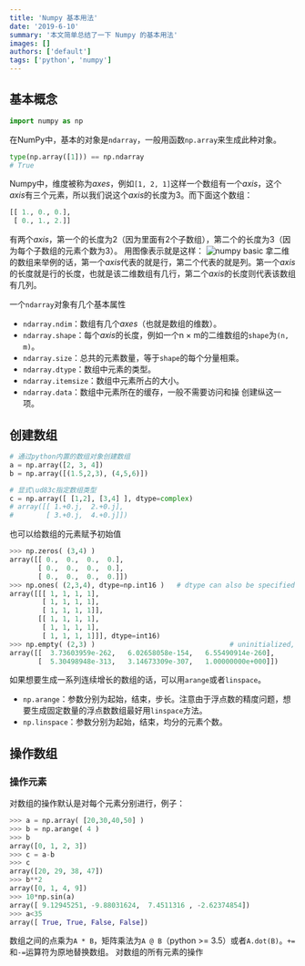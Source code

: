 ```yaml
---
title: 'Numpy 基本用法'
date: '2019-6-10'
summary: '本文简单总结了一下 Numpy 的基本用法'
images: []
authors: ['default']
tags: ['python', 'numpy']
---
```


## 基本概念

```python
import numpy as np
```

在NumPy中，基本的对象是`ndarray`，一般用函数`np.array`来生成此种对象。

```python
type(np.array([1])) == np.ndarray
# True
```

Numpy中，维度被称为*axes*，例如`[1, 2, 1]`这样一个数组有一个*axis*，这个*axis*有三个元素，所以我们说这个*axis*的长度为3。而下面这个数组：

```python
[[ 1., 0., 0.],
 [ 0., 1., 2.]]
```

有两个*axis*，第一个的长度为2（因为里面有2个子数组），第二个的长度为3（因为每个子数组的元素个数为3）。
用图像表示就是这样：
![numpy basic](/static/images/numpy-basic.jpg)
拿二维的数组来举例的话，第一个*axis*代表的就是行，第二个代表的就是列。第一个*axis*的长度就是行的长度，也就是该二维数组有几行，第二个*axis*的长度则代表该数组有几列。

一个`ndarray`对象有几个基本属性

- `ndarray.ndim`：数组有几个*axes*（也就是数组的维数）。
- `ndarray.shape`：每个*axis*的长度，例如一个n × m的二维数组的`shape`为`(n, m)`。
- `ndarray.size`：总共的元素数量，等于`shape`的每个分量相乘。
- `ndarray.dtype`：数组中元素的类型。
- `ndarray.itemsize`：数组中元素所占的大小。
- `ndarray.data`：数组中元素所在的缓存，一般不需要访问和操 创建纵这一项。

## 创建数组

```python
# 通过python内置的数组对象创建数组
a = np.array([2, 3, 4])
b = np.array([(1.5,2,3), (4,5,6)])

# 显式\ud83c指定数组类型
c = np.array([ [1,2], [3,4] ], dtype=complex)
# array([[ 1.+0.j,  2.+0.j],
#        [ 3.+0.j,  4.+0.j]])
```

也可以给数组的元素赋予初始值

```python
>>> np.zeros( (3,4) )
array([[ 0.,  0.,  0.,  0.],
       [ 0.,  0.,  0.,  0.],
       [ 0.,  0.,  0.,  0.]])
>>> np.ones( (2,3,4), dtype=np.int16 )   # dtype can also be specified
array([[[ 1, 1, 1, 1],
        [ 1, 1, 1, 1],
        [ 1, 1, 1, 1]],
       [[ 1, 1, 1, 1],
        [ 1, 1, 1, 1],
        [ 1, 1, 1, 1]]], dtype=int16)
>>> np.empty( (2,3) )                                 # uninitialized, output may vary
array([[  3.73603959e-262,   6.02658058e-154,   6.55490914e-260],
       [  5.30498948e-313,   3.14673309e-307,   1.00000000e+000]])
```

如果想要生成一系列连续增长的数组的话，可以用`arange`或者`linspace`。

- `np.arange`：参数分别为起始，结束，步长。注意由于浮点数的精度问题，想要生成固定数量的浮点数数组最好用`linspace`方法。
- `np.linspace`：参数分别为起始，结束，均分的元素个数。

## 操作数组

### 操作元素

对数组的操作默认是对每个元素分别进行，例子：

```python
>>> a = np.array( [20,30,40,50] )
>>> b = np.arange( 4 )
>>> b
array([0, 1, 2, 3])
>>> c = a-b
>>> c
array([20, 29, 38, 47])
>>> b**2
array([0, 1, 4, 9])
>>> 10*np.sin(a)
array([ 9.12945251, -9.88031624,  7.4511316 , -2.62374854])
>>> a<35
array([ True, True, False, False])
```

数组之间的点乘为`A * B`，矩阵乘法为`A @ B`（python >= 3.5）或者`A.dot(B)`。`+=`和`-=`运算符为原地替换数组。
对数组的所有元素的操作
